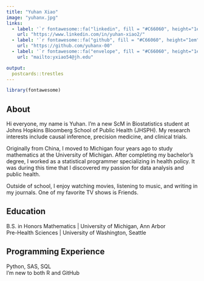 ```yaml
---
title: "Yuhan Xiao"
image: "yuhanx.jpg"
links:
  - label: '`r fontawesome::fa("linkedin", fill = "#C66060", height="1em", width="1em") ` LinkedIn'
    url: "https://www.linkedin.com/in/yuhan-xiao2/"
  - label: '`r fontawesome::fa("github", fill = "#C66060", height="1em", width="1em")` GitHub'
    url: "https://github.com/yuhanx-00"
  - label: '`r fontawesome::fa("envelope", fill = "#C66060", height="1em", width="1em")` Email'
    url: "mailto:yxiao54@jh.edu"

output:
  postcards::trestles
---
```


```r
library(fontawesome)
```

## About

Hi everyone, my name is Yuhan. I'm a new ScM in Biostatistics student at Johns Hopkins Bloomberg School of Public Health (JHSPH). My research interests include causal inference, precision medicine, and clinical trials.

Originally from China, I moved to Michigan four years ago to study mathematics at the University of Michigan. After completing my bachelor's degree, I worked as a statistical programmer specializing in health policy. It was during this time that I discovered my passion for data analysis and public health.

Outside of school, I enjoy watching movies️, listening to music, and writing in my journals. One of my favorite TV shows is Friends.

## Education

B.S. in Honors Mathematics | University of Michigan, Ann Arbor <br>
Pre-Health Sciences | University of Washington, Seattle

## Programming Experience

Python, SAS, SQL <br>
I'm new to both R and GitHub